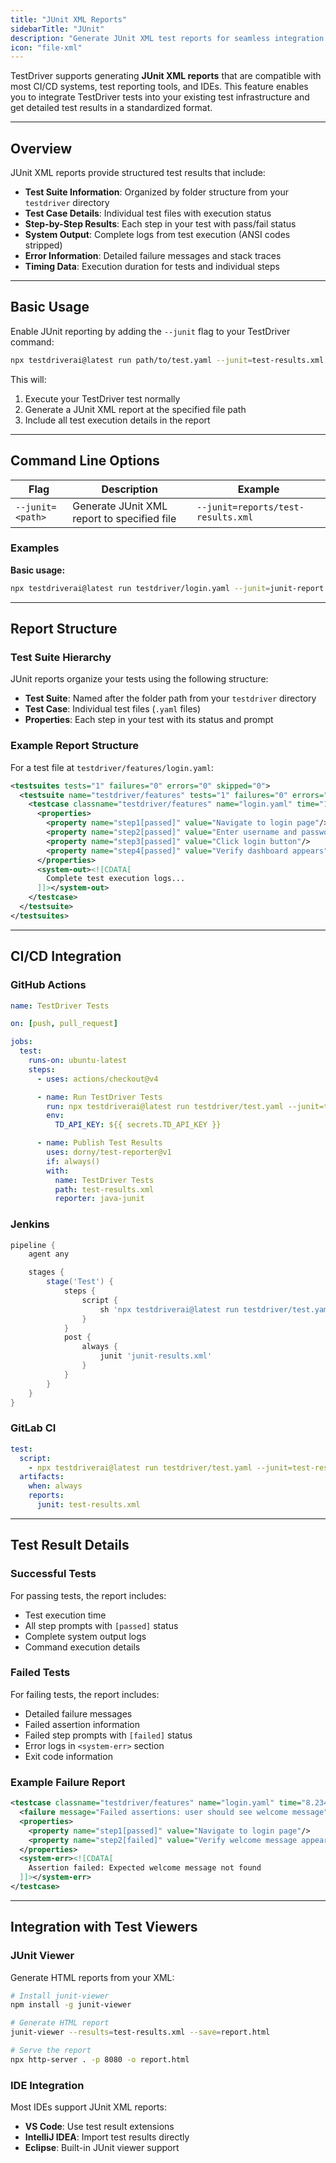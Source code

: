 ```yaml
---
title: "JUnit XML Reports"
sidebarTitle: "JUnit"
description: "Generate JUnit XML test reports for seamless integration with CI/CD pipelines and test reporting tools."
icon: "file-xml"
---
```


TestDriver supports generating **JUnit XML reports** that are compatible with most CI/CD systems, test reporting tools, and IDEs. This feature enables you to integrate TestDriver tests into your existing test infrastructure and get detailed test results in a standardized format.

---

## Overview

JUnit XML reports provide structured test results that include:

- **Test Suite Information**: Organized by folder structure from your `testdriver` directory
- **Test Case Details**: Individual test files with execution status
- **Step-by-Step Results**: Each step in your test with pass/fail status
- **System Output**: Complete logs from test execution (ANSI codes stripped)
- **Error Information**: Detailed failure messages and stack traces
- **Timing Data**: Execution duration for tests and individual steps

---

## Basic Usage

Enable JUnit reporting by adding the `--junit` flag to your TestDriver command:

```bash
npx testdriverai@latest run path/to/test.yaml --junit=test-results.xml
```

This will:

1. Execute your TestDriver test normally
2. Generate a JUnit XML report at the specified file path
3. Include all test execution details in the report

---

## Command Line Options

| Flag             | Description                                 | Example                            |
| ---------------- | ------------------------------------------- | ---------------------------------- |
| `--junit=<path>` | Generate JUnit XML report to specified file | `--junit=reports/test-results.xml` |

### Examples

**Basic usage:**

```bash
npx testdriverai@latest run testdriver/login.yaml --junit=junit-report.xml
```

---

## Report Structure

### Test Suite Hierarchy

JUnit reports organize your tests using the following structure:

- **Test Suite**: Named after the folder path from your `testdriver` directory
- **Test Case**: Individual test files (`.yaml` files)
- **Properties**: Each step in your test with its status and prompt

### Example Report Structure

For a test file at `testdriver/features/login.yaml`:

```xml
<testsuites tests="1" failures="0" errors="0" skipped="0">
  <testsuite name="testdriver/features" tests="1" failures="0" errors="0" skipped="0">
    <testcase classname="testdriver/features" name="login.yaml" time="12.543">
      <properties>
        <property name="step1[passed]" value="Navigate to login page"/>
        <property name="step2[passed]" value="Enter username and password"/>
        <property name="step3[passed]" value="Click login button"/>
        <property name="step4[passed]" value="Verify dashboard appears"/>
      </properties>
      <system-out><![CDATA[
        Complete test execution logs...
      ]]></system-out>
    </testcase>
  </testsuite>
</testsuites>
```

---

## CI/CD Integration

### GitHub Actions

```yaml
name: TestDriver Tests

on: [push, pull_request]

jobs:
  test:
    runs-on: ubuntu-latest
    steps:
      - uses: actions/checkout@v4

      - name: Run TestDriver Tests
        run: npx testdriverai@latest run testdriver/test.yaml --junit=test-results.xml
        env:
          TD_API_KEY: ${{ secrets.TD_API_KEY }}

      - name: Publish Test Results
        uses: dorny/test-reporter@v1
        if: always()
        with:
          name: TestDriver Tests
          path: test-results.xml
          reporter: java-junit
```

### Jenkins

```groovy
pipeline {
    agent any

    stages {
        stage('Test') {
            steps {
                script {
                    sh 'npx testdriverai@latest run testdriver/test.yaml --junit=junit-results.xml'
                }
            }
            post {
                always {
                    junit 'junit-results.xml'
                }
            }
        }
    }
}
```

### GitLab CI

```yaml
test:
  script:
    - npx testdriverai@latest run testdriver/test.yaml --junit=test-results.xml
  artifacts:
    when: always
    reports:
      junit: test-results.xml
```

---

## Test Result Details

### Successful Tests

For passing tests, the report includes:

- Test execution time
- All step prompts with `[passed]` status
- Complete system output logs
- Command execution details

### Failed Tests

For failing tests, the report includes:

- Detailed failure messages
- Failed assertion information
- Failed step prompts with `[failed]` status
- Error logs in `<system-err>` section
- Exit code information

### Example Failure Report

```xml
<testcase classname="testdriver/features" name="login.yaml" time="8.234">
  <failure message="Failed assertions: user should see welcome message"/>
  <properties>
    <property name="step1[passed]" value="Navigate to login page"/>
    <property name="step2[failed]" value="Verify welcome message appears"/>
  </properties>
  <system-err><![CDATA[
    Assertion failed: Expected welcome message not found
  ]]></system-err>
</testcase>
```

---

## Integration with Test Viewers

### JUnit Viewer

Generate HTML reports from your XML:

```bash
# Install junit-viewer
npm install -g junit-viewer

# Generate HTML report
junit-viewer --results=test-results.xml --save=report.html

# Serve the report
npx http-server . -p 8080 -o report.html
```

### IDE Integration

Most IDEs support JUnit XML reports:

- **VS Code**: Use test result extensions
- **IntelliJ IDEA**: Import test results directly
- **Eclipse**: Built-in JUnit viewer support
